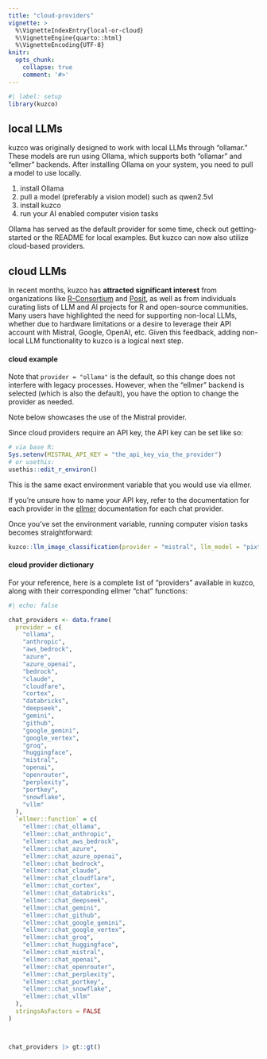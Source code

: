 ```yaml
---
title: "cloud-providers"
vignette: >
  %\VignetteIndexEntry{local-or-cloud}
  %\VignetteEngine{quarto::html}
  %\VignetteEncoding{UTF-8}
knitr:
  opts_chunk:
    collapse: true
    comment: '#>'
---
```


```r
#| label: setup
library(kuzco)
```


## local LLMs 

kuzco was originally designed to work with local LLMs through "ollamar." These models are run using Ollama, which supports both "ollamar" and "ellmer" backends. After installing Ollama on your system, you need to pull a model to use locally.

1) install Ollama
2) pull a model (preferably a vision model) such as qwen2.5vl
3) install kuzco 
4) run your AI enabled computer vision tasks

Ollama has served as the default provider for some time, check out getting-started or the README for local examples. But kuzco can now also utilize cloud-based providers.

## cloud LLMs

In recent months, kuzco has **attracted significant interest** from organizations like [R-Consortium](https://r-consortium.org/posts/exploring-kuzco-making-computer-vision-for-r-easily-accessible/) and [Posit](https://posit.co/blog/kuzco-computer-vision-with-llms-in-r/), as well as from individuals curating lists of LLM and AI projects for R and open-source communities. Many users have highlighted the need for supporting non-local LLMs, whether due to hardware limitations or a desire to leverage their API account with Mistral, Google, OpenAI, etc. Given this feedback, adding non-local LLM functionality to kuzco is a logical next step.


#### cloud example 

Note that `provider = "ollama"` is the default, so this change does not interfere with legacy processes. However, when the "ellmer" backend is selected (which is also the default), you have the option to change the provider as needed.

Note below showcases the use of the Mistral provider.     

Since cloud providers require an API key, the API key can be set like so:    
```r
# via base R:
Sys.setenv(MISTRAL_API_KEY = "the_api_key_via_the_provider")
# or usethis:
usethis::edit_r_environ()
```

This is the same exact environment variable that you would use via ellmer.    

If you’re unsure how to name your API key, refer to the documentation for each provider in the [ellmer](https://ellmer.tidyverse.org/reference/chat_anthropic.html#arg-api-key) documentation for each chat provider.    

Once you’ve set the environment variable, running computer vision tasks becomes straightforward:
```r
kuzco::llm_image_classification(provider = "mistral", llm_model = "pixtral-12b", image = test_img)
```

#### cloud provider dictionary

For your reference, here is a complete list of "providers" available in kuzco, along with their corresponding ellmer "chat" functions:
```r
#| echo: false

chat_providers <- data.frame(
  provider = c(
    "ollama",
    "anthropic",
    "aws_bedrock",
    "azure",
    "azure_openai",
    "bedrock",
    "claude",
    "cloudfare",
    "cortex",
    "databricks",
    "deepseek",
    "gemini",
    "github",
    "google_gemini",
    "google_vertex",
    "groq",
    "huggingface",
    "mistral",
    "openai",
    "openrouter",
    "perplexity",
    "portkey",
    "snowflake",
    "vllm"
  ),
  `ellmer::function` = c(
    "ellmer::chat_ollama",
    "ellmer::chat_anthropic",
    "ellmer::chat_aws_bedrock",
    "ellmer::chat_azure",
    "ellmer::chat_azure_openai",
    "ellmer::chat_bedrock",
    "ellmer::chat_claude",
    "ellmer::chat_cloudflare",
    "ellmer::chat_cortex",
    "ellmer::chat_databricks",
    "ellmer::chat_deepseek",
    "ellmer::chat_gemini",
    "ellmer::chat_github",
    "ellmer::chat_google_gemini",
    "ellmer::chat_google_vertex",
    "ellmer::chat_groq",
    "ellmer::chat_huggingface",
    "ellmer::chat_mistral",
    "ellmer::chat_openai",
    "ellmer::chat_openrouter",
    "ellmer::chat_perplexity",
    "ellmer::chat_portkey",
    "ellmer::chat_snowflake",
    "ellmer::chat_vllm"
  ),
  stringsAsFactors = FALSE
)



chat_providers |> gt::gt()
```

